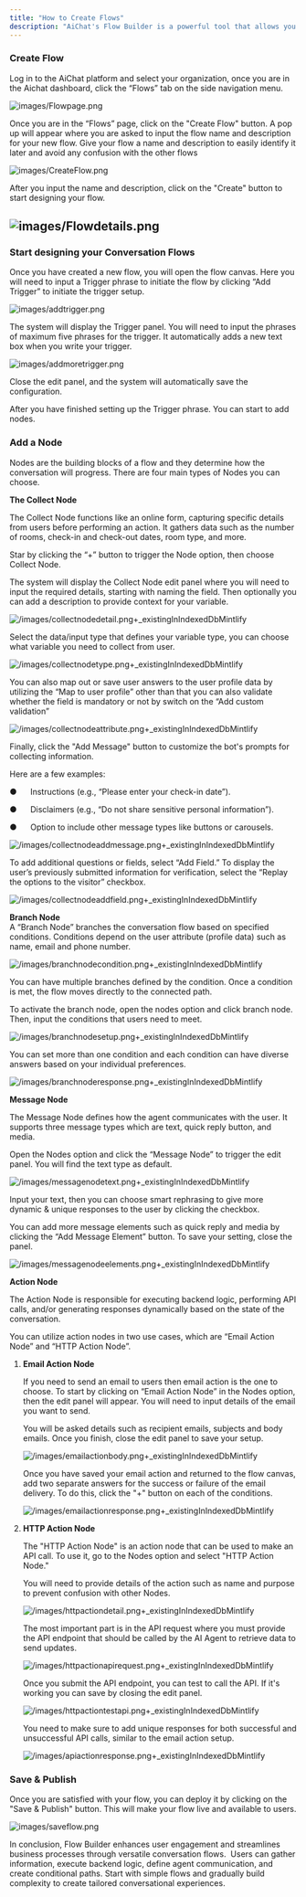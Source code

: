 ```yaml
---
title: "How to Create Flows"
description: "AiChat's Flow Builder is a powerful tool that allows you to create advanced conversation flows. With Flow Builder, you can create more engaging and dynamic conversations that respond to user input in a variety of ways. This guide will offer you further details about flow and how to configure it."
---
```


### Create Flow

Log in to the AiChat platform and select your organization, once you are in the Aichat dashboard, click the “Flows” tab on the side navigation menu.

![images/Flowpage.png](/images/Flowpage.png)

Once you are in the “Flows” page, click on the "Create Flow" button. A pop up will appear where you are asked to input the flow name and description for your new flow. Give your flow a name and description to easily identify it later and avoid any confusion with the other flows

![images/CreateFlow.png](/images/CreateFlow.png)

After you input the name and description, click on the "Create" button to start designing your flow.

## ![images/Flowdetails.png](/images/Flowdetails.png)

### Start designing your Conversation Flows

Once you have created a new flow, you will open the flow canvas. Here you will need to input a Trigger phrase to initiate the flow by clicking “Add Trigger” to initiate the trigger setup.

![images/addtrigger.png](/images/addtrigger.png)

The system will display the Trigger panel. You will need to input the phrases of maximum five phrases for the trigger. It automatically adds a new text box when you write your trigger.

![images/addmoretrigger.png](/images/addmoretrigger.png)

Close the edit panel, and the system will automatically save the configuration.

After you have finished setting up the Trigger phrase. You can start to add nodes.

### Add a Node

Nodes are the building blocks of a flow and they determine how the conversation will progress. There are four main types of Nodes you can choose.

**The Collect Node**

The Collect Node functions like an online form, capturing specific details from users before performing an action. It gathers data such as the number of rooms, check-in and check-out dates, room type, and more.

Star by clicking the “\+” button to trigger the Node option, then choose Collect Node.

The system will display the Collect Node edit panel where you will need to input the required details, starting with naming the field. Then optionally you can add a description to provide context for your variable.

![/images/collectnodedetail.png\+\_existingInIndexedDbMintlify](/images/collectnodedetail.png)

Select the data/input type that defines your variable type, you can choose what variable you need to collect from user.

![/images/collectnodetype.png\+\_existingInIndexedDbMintlify](/images/collectnodetype.png)

You can also map out or save user answers to the user profile data by utilizing the “Map to user profile” other than that you can also validate whether the field is mandatory or not by switch on the “Add custom validation”

![/images/collectnodeattribute.png\+\_existingInIndexedDbMintlify](/images/collectnodeattribute.png)

Finally, click the "Add Message" button to customize the bot's prompts for collecting information.

<Tip>
  Here are a few examples:

  ●      Instructions (e.g., “Please enter your check-in date”).

  ●      Disclaimers (e.g., “Do not share sensitive personal information”).

  ●      Option to include other message types like buttons or carousels.
</Tip>

![/images/collectnodeaddmessage.png\+\_existingInIndexedDbMintlify](/images/collectnodeaddmessage.png)

To add additional questions or fields, select “Add Field.” To display the user’s previously submitted information for verification, select the “Replay the options to the visitor” checkbox.

![/images/collectnodeaddfield.png\+\_existingInIndexedDbMintlify](/images/collectnodeaddfield.png)

**Branch Node**\
A “Branch Node” branches the conversation flow based on specified conditions. Conditions depend on the user attribute (profile data) such as name, email and phone number.

![/images/branchnodecondition.png\+\_existingInIndexedDbMintlify](/images/branchnodecondition.png)

You can have multiple branches defined by the condition. Once a condition is met, the flow moves directly to the connected path.

To activate the branch node, open the nodes option and click branch node. Then, input the conditions that users need to meet.

![/images/branchnodesetup.png\+\_existingInIndexedDbMintlify](/images/branchnodesetup.png)

You can set more than one condition and each condition can have diverse answers based on your individual preferences.

![/images/branchnoderesponse.png\+\_existingInIndexedDbMintlify](/images/branchnoderesponse.png)

**Message Node**

The Message Node defines how the agent communicates with the user. It supports three message types which are text, quick reply button, and media.

Open the Nodes option and click the “Message Node” to trigger the edit panel. You will find the text type as default.

![/images/messagenodetext.png\+\_existingInIndexedDbMintlify](/images/messagenodetext.png)

Input your text, then you can choose smart rephrasing to give more dynamic & unique responses to the user by clicking the checkbox.

You can add more message elements such as quick reply and media by clicking the “Add Message Element” button. To save your setting, close the panel.

![/images/messagenodeelements.png\+\_existingInIndexedDbMintlify](/images/messagenodeelements.png)

**Action Node**

The Action Node is responsible for executing backend logic, performing API calls, and/or generating responses dynamically based on the state of the conversation.

You can utilize action nodes in two use cases, which are “Email Action Node” and “HTTP Action Node”.

1. **Email Action Node**

   If you need to send an email to users then email action is the one to choose. To start by clicking on “Email Action Node” in the Nodes option, then the edit panel will appear. You will need to input details of the email you want to send.

   You will be asked details such as recipient emails, subjects and body emails. Once you finish, close the edit panel to save your setup.

   ![/images/emailactionbody.png\+\_existingInIndexedDbMintlify](/images/emailactionbody.png)

   Once you have saved your email action and returned to the flow canvas, add two separate answers for the success or failure of the email delivery. To do this, click the "\+" button on each of the conditions.

   ![/images/emailactionresponse.png\+\_existingInIndexedDbMintlify](/images/emailactionresponse.png)
2. **HTTP Action Node**

   The "HTTP Action Node" is an action node that can be used to make an API call. To use it, go to the Nodes option and select "HTTP Action Node."

   You will need to provide details of the action such as name and purpose to prevent confusion with other Nodes.

   ![/images/httpactiondetail.png\+\_existingInIndexedDbMintlify](/images/httpactiondetail.png)

   The most important part is in the API request where you must provide the API endpoint that should be called by the AI Agent to retrieve data to send updates.

   ![/images/httpactionapirequest.png\+\_existingInIndexedDbMintlify](/images/httpactionapirequest.png)

   Once you submit the API endpoint, you can test to call the API. If it's working you can save by closing the edit panel.

   ![/images/httpactiontestapi.png\+\_existingInIndexedDbMintlify](/images/httpactiontestapi.png)

   You need to make sure to add unique responses for both successful and unsuccessful API calls, similar to the email action setup.

   ![/images/apiactionresponse.png\+\_existingInIndexedDbMintlify](/images/apiactionresponse.png)

### Save & Publish

Once you are satisfied with your flow, you can deploy it by clicking on the "Save & Publish" button. This will make your flow live and available to users.

![images/saveflow.png](/images/saveflow.png)

In conclusion, Flow Builder enhances user engagement and streamlines business processes through versatile conversation flows.  Users can gather information, execute backend logic, define agent communication, and create conditional paths. Start with simple flows and gradually build complexity to create tailored conversational experiences.